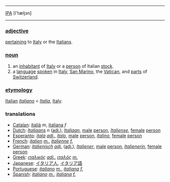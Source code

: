 ----
[[IPA]] [I'tæljзn]
----

===[[adjective]]===

[[pertain|pertaining]] to [[Italy]] or the [[Italian|Italians]].

===[[noun]] ===

# an [[inhabitant]] of [[Italy]] or a [[person]] of Italian [[stock]].
# a [[language]] [[speak|spoken]] in [[Italy]], [[San Marino]], the [[Vatican]], and [[part|parts]] of [[Switzerland]].

===[[etymology]]=== 

[[Italian]] ''[[italiano]]'' < ''[[Italia]]'', [[Italy]].

===translations===

*[[Catalan]]: [[italià]] ''m'', [[italiana]] ''f''
*[[Dutch]]: ''[[Italiaans]]'' ''n'' ([[adjective|adj.]]), ''[[Italiaan]]'', [[male]] [[person]], ''[[Italiense]]'', [[female]] [[person]]
*[[Esperanto]]: ''[[itala]]'' ''[[adjective|adj.]]'', ''[[italo]]'', [[male]] [[person]], ''[[italino]]'', [[female]] [[person]]
*[[French]]: ''[[italien]]'' ''[[masculine|m.]]'', ''[[italienne]]'' ''[[feminine|f.]]''
*[[German]]: ''[[italienisch]]'' ''[[adjective|adj.]]'' ([[adjective|adj.]]), ''[[Italiener]]'', [[male]] [[person]], ''[[Italienerin]]'', [[female]] [[person]]
*[[Greek]]: ''[[ιταλικός]]'' ''[[adjective|adj.]]'', ''[[ιταλός]]'' ''[[masculine|m.]]''
*[[Japanese]]: [[イタリア人]], [[イタリア語]]
*[[Portuguese]]: ''[[italiano]]'' ''[[masculine|m.]]'', ''[[italiana]]'' ''[[feminine|f.]]''
*[[Spanish]]: ''[[italiano]]'' ''[[masculine|m.]]'', ''[[italiana]]'' ''[[feminine|f.]]''